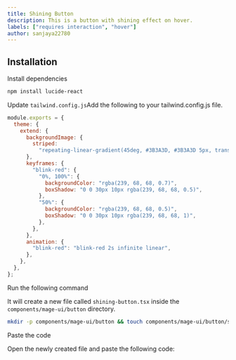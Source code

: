 ```yaml
---
title: Shining Button
description: This is a button with shining effect on hover.
labels: ["requires interaction", "hover"]
author: sanjaya22780
---
```


<ComponentPreview name="button-shining-button--docs" />

## Installation

<Steps>
<Step>Install dependencies</Step>

```bash
npm install lucide-react
```

<Step>Update `tailwind.config.js`</Step>Add the following to your tailwind.config.js file.

```js
module.exports = {
  theme: {
    extend: {
      backgroundImage: {
        striped:
          "repeating-linear-gradient(45deg, #3B3A3D, #3B3A3D 5px, transparent 5px, transparent 20px)",
      },
      keyframes: {
        "blink-red": {
          "0%, 100%": {
            backgroundColor: "rgba(239, 68, 68, 0.7)",
            boxShadow: "0 0 30px 10px rgba(239, 68, 68, 0.5)",
          },
          "50%": {
            backgroundColor: "rgba(239, 68, 68, 0.5)",
            boxShadow: "0 0 30px 10px rgba(239, 68, 68, 1)",
          },
        },
      },
      animation: {
        "blink-red": "blink-red 2s infinite linear",
      },
    },
  },
};
```

<Step>Run the following command</Step>

It will create a new file called `shining-button.tsx` inside the `components/mage-ui/button` directory.

```bash
mkdir -p components/mage-ui/button && touch components/mage-ui/button/shining-button.tsx
```

<Step>Paste the code</Step>

Open the newly created file and paste the following code:

```jsx file=<rootDir>/mage-ui/button/shining-button.tsx

```

</Steps>
